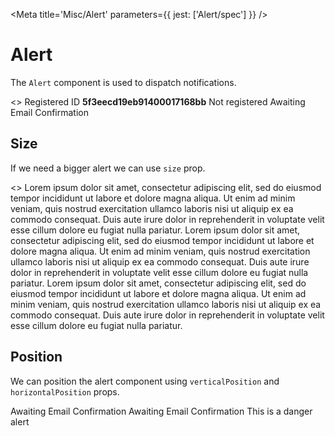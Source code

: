 

<Meta title='Misc/Alert' parameters={{ jest: ['Alert/spec'] }} />

# Alert

The `Alert` component is used to dispatch notifications.

<Canvas>
  <Story name='Default'>
    <>
      <Alert>Registered ID <strong>5f3eecd19eb91400017168bb</strong></Alert>
      <Alert type='danger'>Not registered</Alert>
      <Alert type='warning'>Awaiting Email Confirmation</Alert>
    </>
  </Story>
</Canvas>

<ArgsTable of={Alert} />

## Size

If we need a bigger alert we can use `size` prop.

<Canvas>
  <Story name='Size'>
    <>
      <Alert size='large'>Lorem ipsum dolor sit amet, consectetur adipiscing elit, sed do eiusmod tempor incididunt ut labore et dolore magna aliqua. Ut enim ad minim veniam, quis nostrud exercitation ullamco laboris nisi ut aliquip ex ea commodo consequat. Duis aute irure dolor in reprehenderit in voluptate velit esse cillum dolore eu fugiat nulla pariatur.</Alert>
      <Alert size='large' type='danger'>Lorem ipsum dolor sit amet, consectetur adipiscing elit, sed do eiusmod tempor incididunt ut labore et dolore magna aliqua. Ut enim ad minim veniam, quis nostrud exercitation ullamco laboris nisi ut aliquip ex ea commodo consequat. Duis aute irure dolor in reprehenderit in voluptate velit esse cillum dolore eu fugiat nulla pariatur.</Alert>
      <Alert size='large' type='warning'>Lorem ipsum dolor sit amet, consectetur adipiscing elit, sed do eiusmod tempor incididunt ut labore et dolore magna aliqua. Ut enim ad minim veniam, quis nostrud exercitation ullamco laboris nisi ut aliquip ex ea commodo consequat. Duis aute irure dolor in reprehenderit in voluptate velit esse cillum dolore eu fugiat nulla pariatur.</Alert>
    </>
  </Story>
</Canvas>

## Position

We can position the alert component using `verticalPosition` and `horizontalPosition` props.

<Canvas>
  <Story name='Position'>
    <Box position='fixed'>
      <Alert verticalPosition='top' horizontalPosition='left' type='success'>Awaiting Email Confirmation</Alert>
      <Alert verticalPosition='center' horizontalPosition='center' type='warning'>Awaiting Email Confirmation</Alert>
      <Alert verticalPosition='bottom' horizontalPosition='right' type='danger'>This is a danger alert</Alert>
    </Box>
  </Story>
</Canvas>


